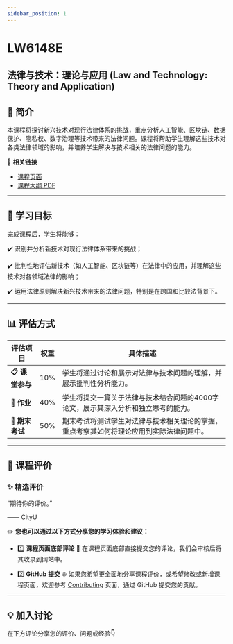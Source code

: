 ```yaml
---
sidebar_position: 1
---
```


# LW6148E
## 法律与技术：理论与应用 (Law and Technology: Theory and Application)

## **📘 简介**
本课程将探讨新兴技术对现行法律体系的挑战，重点分析人工智能、区块链、数据保护、隐私权、数字治理等技术带来的法律问题。课程将帮助学生理解这些技术对各类法律领域的影响，并培养学生解决与技术相关的法律问题的能力。

🔗 **相关链接**
- [课程页面](https://www.cityu.edu.hk/catalogue/pg/202425/course/LW6148E.htm)
- [课程大纲 PDF](https://www.cityu.edu.hk/catalogue/pg/202425/course/LW6148E.pdf)

---

## **🎯 学习目标**

完成课程后，学生将能够：

✔️ 识别并分析新技术对现行法律体系带来的挑战；

✔️ 批判性地评估新技术（如人工智能、区块链等）在法律中的应用，并理解这些技术对各领域法律的影响；

✔️ 运用法律原则解决新兴技术带来的法律问题，特别是在跨国和比较法背景下。

---

## **📊 评估方式**

| **评估项目**          | **权重** | **具体描述**                                                                                       |
|----------------------|---------|---------------------------------------------------------------------------------------------------|
| **📋 课堂参与**       | 10%     | 学生将通过讨论和展示对法律与技术问题的理解，并展示批判性分析能力。                                |
| **📝 作业**           | 40%     | 学生将提交一篇关于法律与技术结合问题的4000字论文，展示其深入分析和独立思考的能力。               |
| **📂 期末考试**       | 50%     | 期末考试将测试学生对法律与技术相关理论的掌握，重点考察其如何将理论应用到实际法律问题中。          |

---

## **💬 课程评价**

### ✨ **精选评价**
<div className={commentStyles.commentBox}>
    <p className={commentStyles.commentText}>
        “期待你的评价。”
    </p>
    <p className={commentStyles.commentAuthor}>—— CityU</p>
</div>

✏️ **您也可以通过以下方式分享您的学习体验和建议：**

- 1️⃣ **课程页面底部评论**
💬 在课程页面底部直接提交您的评论，我们会审核后将其收录到网站中。

- 2️⃣ **GitHub 提交**
🌐 如果您希望更全面地分享课程评价，或希望修改或新增课程页面，欢迎参考 [Contributing](/contributing) 页面，通过 GitHub 提交您的贡献。

---

## **💡 加入讨论**

在下方评论分享您的评价、问题或经验👇
<Utterances />
